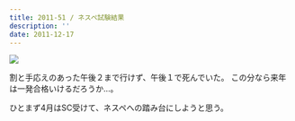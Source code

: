 ```yaml
---
title: 2011-51 / ネスペ試験結果
description: ''
date: 2011-12-17
---
```


![](/img/blog/2011-51/20111228144020.jpeg)

割と手応えのあった午後２まで行けず、午後１で死んでいた。
この分なら来年は一発合格いけるだろうか…。

ひとまず4月はSC受けて、ネスペへの踏み台にしようと思う。
